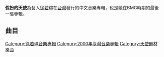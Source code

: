 {{Album infobox |
  Name        = 假扮的天使 |
  Type        = 專輯|
  Artist      = [[徐若瑄|徐若瑄]] |
  Cover       = Pretender Angel.jpg|
  Background  =  |
  Released    = 2000年9月19日 <small>([[中華民國|臺灣]])</small> |
  Recorded    =  |
  Genre       = [[流行音樂|流行音樂]]|
  Length      =  |
  Label       = [[BMG唱片|BMG唱片]]|
  Number       = |
  Producer    = [[Sugizo|Sugizo]]、[[陳富榮|陳富榮]]、[[松井敬治|松井敬治]]、[[Bice|Bice]]|
  Reviews     =  |
  Last album  = [[不敗的戀人|不敗的戀人]] <br />(1998)|
  This album  = '''假扮的天使''' <br />(2000) |
  Next album  = [[愛的瑄言|愛的瑄言]] <br /> (2001)|
|}}

'''假扮的天使'''為藝人[[徐若瑄|徐若瑄]]在[[台灣|台灣]]發行的中文音樂專輯，也是她在BMG時期的最後一張專輯。

==曲目==
{{Tracklist
| collapsed = 
| headline = 
| font_size = 
| total_length = 

| all_lyrics = [[徐若瑄|徐若瑄]]<small>（除《半調子》，作詞為徐若瑄之弟[[徐寅(臺灣人)|徐寅]]）</small>
| extra_column =

| title1 = 序曲～失蹤的壁虎
| note1 = 
| longnote1 = 
| music1 = 
| lyrics1 = 
| arranger1 = 
| producer1 = 鐘興民
| extra1 = 
| length1 = 0:45

| title2 = 假扮的天使
| note2 = 
| longnote2 = 
| music2 = [[伍佰|伍佰]]
| lyrics2 = 
| arranger2 = 伍佰 & China Blue
| producer2 = 伍佰
| extra2 = 
| length2 = 4:25

| title3 = 她他
| note3 = 
| longnote3 = 
| music3 = [[SUGIZO|SUGIZO]]
| lyrics3 = 
| arranger3 = 
| producer3 = SUGIZO
| extra3 = 
| length3 = 4:33

| title4 = 半調子
| note4 = 
| longnote4 =
| music4 = 徐寅
| lyrics4 = 
| arranger4 = 江建民
| producer4 = 陳富榮
| extra4 = 
| length4 = 5:08

| title5 = Walking in Turkey
| note5 = 
| longnote5 = 
| music5 = 松井敬治
| lyrics5 = 
| arranger5 = 
| producer5 = 松井敬治
| extra5 = 
| length5 = 4:32

| title6 = 老夫婦
| note6 = 
| longnote6 = 
| music6 = SUGIZO
| lyrics6 = 
| arranger6 = 
| producer6 = SUGIZO
| extra6 = 
| length6 = 5:15

| title7 = 快過期的草莓
| note7 = 
| longnote7 = 
| music7 = [[周杰倫|周杰倫]]
| lyrics7 = 
| arranger7 = 屠穎
| producer7 = 陳富榮
| extra7 = 
| length7 = 4:20

| title8 = 人不為己 天誅地滅
| note8 = 
| longnote8 = 
| music8 = Bice
| lyrics8 = 
| arranger8 = 
| producer8 = Bice
| extra8 = 
| length8 = 3:15

| title9 = 魔鬼愛奢侈的眼淚
| note9 = 
| longnote9 = 
| music9 = SUGIZO
| lyrics9 = 
| arranger9 = 
| producer9 = SUGIZO
| extra9 = 
| length9 = 3:44

| title10 = I Love U
| note10 = 
| longnote10 = 
| music10 = 童謠
| lyrics10 = 
| arranger10 = 王豫民
| producer10 = 陳富榮
| extra10 = 
| length10 = 3:15
}}

{{徐若瑄}}

[[Category:徐若瑄音樂專輯|Category:徐若瑄音樂專輯]]
[[Category:2000年臺灣音樂專輯|Category:2000年臺灣音樂專輯]]
[[Category:天使題材樂曲|Category:天使題材樂曲]]